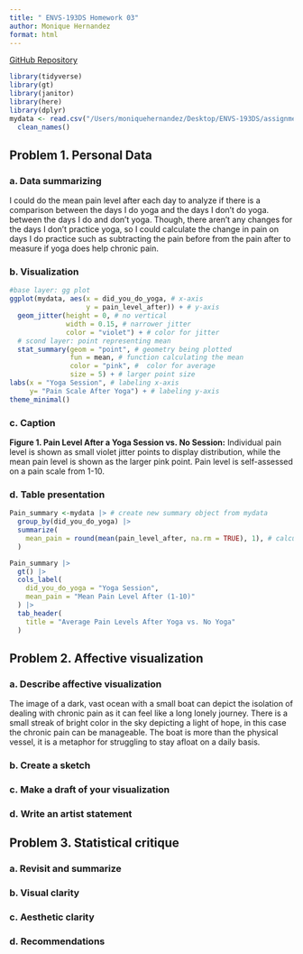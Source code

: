 ```yaml
---
title: " ENVS-193DS Homework 03"
author: Monique Hernandez
format: html
---
```


[GitHub Repository](https://github.com/moniqueallyson/ENVS-193DS_homework-03.git)

```r
library(tidyverse)
library(gt)
library(janitor)
library(here)
library(dplyr)
mydata <- read.csv("/Users/moniquehernandez/Desktop/ENVS-193DS/assignment/hw-03/ENVS HW 3/data/Data.csv") |> 
  clean_names()
```

## Problem 1. Personal Data

### a. Data summarizing

I could do the mean pain level after each day to analyze if there is a comparison between the days I do yoga and the days I don't do yoga. between the days I do and don't yoga. Though, there aren't any changes for the days I don't practice yoga, so I could calculate the change in pain on days I do practice such as subtracting the pain before from the pain after to measure if yoga does help chronic pain.

### b. Visualization

```r

#base layer: gg plot
ggplot(mydata, aes(x = did_you_do_yoga, # x-axis
                   y = pain_level_after)) + # y-axis
  geom_jitter(height = 0, # no vertical
              width = 0.15, # narrower jitter
              color = "violet") + # color for jitter
  # scond layer: point representing mean
  stat_summary(geom = "point", # geometry being plotted
               fun = mean, # function calculating the mean
               color = "pink", #  color for average
               size = 5) + # larger point size
labs(x = "Yoga Session", # labeling x-axis
     y= "Pain Scale After Yoga") + # labeling y-axis
theme_minimal()
```

### c. Caption

**Figure 1. Pain Level After a Yoga Session vs. No Session:** Individual pain level is shown as small violet jitter points to display distribution, while the mean pain level is shown as the larger pink point. Pain level is self-assessed on a pain scale from 1-10.

### d. Table presentation

```r

Pain_summary <-mydata |> # create new summary object from mydata
  group_by(did_you_do_yoga) |>
  summarize(
    mean_pain = round(mean(pain_level_after, na.rm = TRUE), 1), # calculate the mean
  )

Pain_summary |>
  gt() |>
  cols_label(
    did_you_do_yoga = "Yoga Session",
    mean_pain = "Mean Pain Level After (1-10)"
  ) |>
  tab_header(
    title = "Average Pain Levels After Yoga vs. No Yoga"
  )


```

## Problem 2. Affective visualization

### a. Describe affective visualization

The image of a dark, vast ocean with a small boat can depict the isolation of dealing with chronic pain as it can feel like a long lonely journey. There is a small streak of bright color in the sky depicting a light of hope, in this case the chronic pain can be manageable. The boat is more than the physical vessel, it is a metaphor for struggling to stay afloat on a daily basis.

### b. Create a sketch

### c. Make a draft of your visualization

### d. Write an artist statement

## Problem 3. Statistical critique

### a. Revisit and summarize

### b. Visual clarity

### c. Aesthetic clarity

### d. Recommendations
